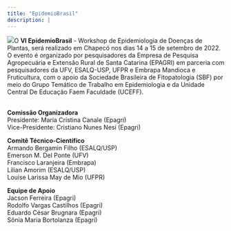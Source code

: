 ```yaml
---
title: "EpidemioBrasil"
description: |
---
```


![](img/worskshop-logo.png)O **VI EpidemioBrasil** - Workshop de Epidemiologia de Doenças de Plantas, será realizado em Chapecó nos dias 14 a 15 de setembro de 2022. O evento é organizado por pesquisadores da Empresa de Pesquisa Agropecuária e Extensão Rural de Santa Catarina (EPAGRI) em parceria com pesquisadores da UFV, ESALQ-USP, UFPR e Embrapa Mandioca e Fruticultura, com o apoio da Sociedade Brasileira de Fitopatologia (SBF) por meio do Grupo Temático de Trabalho em Epidemiologia e da Unidade Central De Educação Faem Faculdade (UCEFF).

\
**Comissão Organizadora**\
Presidente: Maria Cristina Canale (Epagri)\
Vice-Presidente: Cristiano Nunes Nesi (Epagri)

**Comitê Técnico-Científico**\
Armando Bergamin Filho (ESALQ/USP)\
Emerson M. Del Ponte (UFV)\
Francisco Laranjeira (Embrapa)\
Lilian Amorim (ESALQ/USP)\
Louise Larissa May de Mio (UFPR)

**Equipe de Apoio\
**Jacson Ferreira (Epagri)\
Rodolfo Vargas Castilhos (Epagri)\
Eduardo César Brugnara (Epagri)\
Sônia Maria Bortolanza (Epagri)
